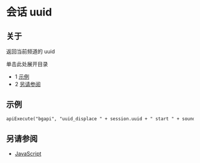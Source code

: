 # 会话 uuid

## 关于

返回当前频道的 uuid

单击此处展开目录

* 1 [示例](#示例)
* 2 [另请参阅](#另请参阅)

## 示例

```xml
apiExecute("bgapi", "uuid_displace " + session.uuid + " start " + soundFile);
```

## 另请参阅

* [JavaScript](../index.mdx#api)